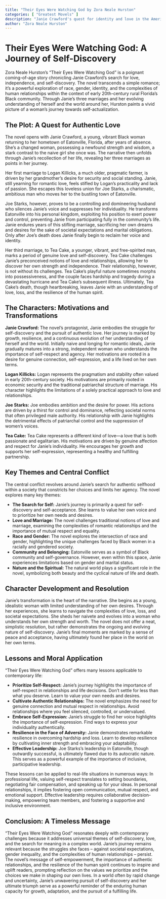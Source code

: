```yaml
---
title: "Their Eyes Were Watching God by Zora Neale Hurston"
categories: [ "Greatest Movels" ]
description: "Janie Crawford's quest for identity and love in the American South."
author: "Zora Neale Hurston"
---
```

# Their Eyes Were Watching God: A Journey of Self-Discovery

Zora Neale Hurston's "Their Eyes Were Watching God" is a poignant coming-of-age story chronicling Janie Crawford's search for love, independence, and self-discovery.  The novel transcends a simple romance; it's a powerful exploration of race, gender, identity, and the complexities of human relationships within the context of early 20th-century rural Florida's Black community.  Through Janie's three marriages and her evolving understanding of herself and the world around her, Hurston paints a vivid picture of a woman's journey towards self-actualization.


## The Plot: A Quest for Authentic Love

The novel opens with Janie Crawford, a young, vibrant Black woman returning to her hometown of Eatonville, Florida, after years of absence.  She's a changed woman, possessing a newfound strength and wisdom, a stark contrast to the naive girl she once was.  The narrative then unfolds through Janie's recollection of her life, revealing her three marriages as points in her journey.

Her first marriage to Logan Killicks, a much older, pragmatic farmer, is driven by her grandmother's desire for security and social standing. Janie, still yearning for romantic love, feels stifled by Logan's practicality and lack of passion. She escapes this loveless union for Joe Starks, a charismatic, ambitious man who moves her to the bustling town of Eatonville.

Joe Starks, however, proves to be a controlling and domineering husband who silences Janie's voice and suppresses her individuality. He transforms Eatonville into his personal kingdom, exploiting his position to exert power and control, preventing Janie from participating fully in the community's life.  Janie endures years of this stifling marriage, sacrificing her own dreams and desires for the sake of societal expectations and marital obligations.  Only after Joe's death does Janie finally begin to reclaim her voice and identity.

Her third marriage, to Tea Cake, a younger, vibrant, and free-spirited man, marks a period of genuine love and self-discovery. Tea Cake challenges Janie's preconceived notions of love and relationships, allowing her to discover her own strength and independence.  Their relationship, however, is not without its challenges. Tea Cake's playful nature sometimes morphs into possessiveness, and the couple faces hardship and tragedy during a devastating hurricane and Tea Cake's subsequent illness.  Ultimately, Tea Cake's death, though heartbreaking, leaves Janie with an understanding of love, loss, and the resilience of the human spirit.


## The Characters: Motivations and Transformations

**Janie Crawford:** The novel's protagonist, Janie embodies the struggle for self-discovery and the pursuit of authentic love. Her journey is marked by growth, resilience, and a continuous evolution of her understanding of herself and the world.  Initially naive and longing for romantic ideals, Janie gradually matures into a strong, independent woman who understands the importance of self-respect and agency. Her motivations are rooted in a desire for genuine connection, self-expression, and a life lived on her own terms.

**Logan Killicks:** Logan represents the pragmatism and stability often valued in early 20th-century society. His motivations are primarily rooted in economic security and the traditional patriarchal structure of marriage.  His character highlights the limitations of a solely practical approach to love and relationships.

**Joe Starks:**  Joe embodies ambition and the desire for power. His actions are driven by a thirst for control and dominance, reflecting societal norms that often privileged male authority.  His relationship with Janie highlights the detrimental effects of patriarchal control and the suppression of women's voices.

**Tea Cake:** Tea Cake represents a different kind of love—a love that is both passionate and egalitarian.  His motivations are driven by genuine affection and respect for Janie's individuality. He encourages her growth and supports her self-expression, representing a healthy and fulfilling partnership.


## Key Themes and Central Conflict

The central conflict revolves around Janie's search for authentic selfhood within a society that constricts her choices and limits her agency. The novel explores many key themes:

* **The Search for Self:** Janie's journey is primarily a quest for self-discovery and self-acceptance.  She learns to value her own voice and to prioritize her own needs and desires.
* **Love and Marriage:** The novel challenges traditional notions of love and marriage, examining the complexities of romantic relationships and the importance of mutual respect and equality.
* **Race and Gender:**  The novel explores the intersection of race and gender, highlighting the unique challenges faced by Black women in a racially and gendered society.
* **Community and Belonging:** Eatonville serves as a symbol of Black community and self-governance. However, even within this space, Janie experiences limitations based on gender and marital status.
* **Nature and the Spiritual:**  The natural world plays a significant role in the novel, symbolizing both beauty and the cyclical nature of life and death.

## Character Development and Resolution

Janie's transformation is the heart of the narrative.  She begins as a young, idealistic woman with limited understanding of her own desires.  Through her experiences, she learns to navigate the complexities of love, loss, and societal expectations.  She sheds her naivete and evolves into a woman who understands her own strength and worth.  The novel does not offer a neat, simplistic resolution, but rather demonstrates the ongoing and evolving nature of self-discovery.  Janie's final moments are marked by a sense of peace and acceptance, having ultimately found her place in the world on her own terms.


## Lessons and Moral Application

"Their Eyes Were Watching God" offers many lessons applicable to contemporary life:

* **Prioritize Self-Respect:** Janie's journey highlights the importance of self-respect in relationships and life decisions. Don't settle for less than what you deserve. Learn to value your own needs and desires.
* **Cultivate Authentic Relationships:**  The novel emphasizes the need for genuine connection and mutual respect in relationships.  Avoid relationships where you feel silenced, controlled, or undervalued.
* **Embrace Self-Expression:** Janie's struggle to find her voice highlights the importance of self-expression. Find ways to express your individuality authentically.
* **Resilience in the Face of Adversity:**  Janie demonstrates remarkable resilience in overcoming hardship and loss.  Learn to develop resilience by cultivating inner strength and embracing your adaptability.
* **Effective Leadership:**  Joe Starks's leadership in Eatonville, though outwardly successful, is ultimately flawed due to its autocratic nature.  This serves as a powerful example of the importance of inclusive, participative leadership.

These lessons can be applied to real-life situations in numerous ways: In professional life, valuing self-respect translates to setting boundaries, negotiating fair compensation, and speaking up for your ideas.  In personal relationships, it implies fostering open communication, mutual respect, and emotional support.  Effective leadership requires collaborative decision-making, empowering team members, and fostering a supportive and inclusive environment.


## Conclusion: A Timeless Message

"Their Eyes Were Watching God" resonates deeply with contemporary challenges because it addresses universal themes of self-discovery, love, and the search for meaning in a complex world. Janie's journey remains relevant because the struggles she faces – against societal expectations, gender inequality, and the complexities of human relationships – persist. The novel's message of self-empowerment, the importance of authentic relationships, and the resilience of the human spirit continues to inspire and uplift readers, prompting reflection on the values we prioritize and the choices we make in shaping our own lives. In a world often by rapid change and uncertainty, Janie's unwavering pursuit of self-discovery and her ultimate triumph serve as a powerful reminder of the enduring human capacity for growth, adaptation, and the pursuit of a fulfilling life.

